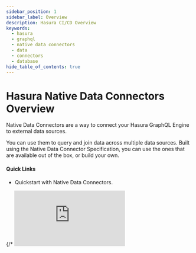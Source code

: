 ```yaml
---
sidebar_position: 1
sidebar_label: Overview
description: Hasura CI/CD Overview
keywords:
  - hasura
  - graphql
  - native data connectors
  - data
  - connectors
  - database
hide_table_of_contents: true
---
```



# Hasura Native Data Connectors Overview

<div className="overview-header">
  <div className="overview-text">
    <p>
      Native Data Connectors are a way to connect your Hasura GraphQL Engine to external data sources.
    </p>
    <p>
      You can use them to query and join data across multiple data sources. Built using 
      the Native Data Connector Specification, you can use the ones that are available out of the box, or build your own.
    </p>
    <h4>Quick Links</h4>
    <ul>
      <li>
        <VersionedLink to="/connectors/introduction">Quickstart with Native Data Connectors.</VersionedLink>
      </li>
    </ul>

  </div>
 {/* <iframe
        src="https://www.youtube.com/embed/9vZeQ5tHiQo"
        frameBorder="0"
        allow="accelerometer; autoplay; encrypted-media; gyroscope; picture-in-picture"
        allowFullScreen
      /> */}
</div>


## Native Data Connector Links

<div className="overview-gallery">
  <VersionedLink to="/connectors/build-your-own-connector/">
    <div className="card">
      <h3>Build you own</h3>
      <p>
        If there isn't an existing data connector for your particular data source, you can build your own (and share
        it)!
      </p>
    </div>
  </VersionedLink>
  <VersionedLink to="/connectors/proxy/">
    <div className="card">
      <h3>V2->V3 Proxy</h3>
      <p>
        Use V3 Connectors from your V2 Hasura projects.
      </p>
    </div>
  </VersionedLink>
  <a href="https://github.com/hasura/ndc-hub">
    <div className="card">
      <h3>Check out the available connectors</h3>
      <p>We built the NDC Hub so you can find community-built data connectors for your source-of-choice.</p>
    </div>
  </a>
</div>


## What is a data connector?

A data connector is a HTTP service that exposes a set of APIs that Hasura uses to communicate with the data
source. The data connector is responsible for interpreting work to be done on behalf of the Hasura Engine, using the
native query language of the data source.

Data connectors, which are built using the [NDC Specification](http://hasura.github.io/ndc-spec/) and closely integrated
with [Open DDS](https://github.com/hasura/open-data-domain-specification), enable anyone to create rich, highly-native
data sources.

The NDC Specification defines a set of APIs that a data connector must implement. These APIs, which accept and return
JSON, are used by Hasura to communicate with the data connector. The NDC Specification also defines a set of metadata
that the data connector must provide to Hasura. This metadata is used by Hasura to introspect the data connector,
generate the GraphQL schema, and execute operations against the data source.


## Types of Data Connector

There are two main types of connector available for use in Hasura V3 projects. Integrated and HTTP connectors. 

### Integrated Connectors

Integrated connectors are configured and deployed via your project metadata only and do not require any additional processes.

An example of an integrated connector is the [Postgres Connector](https://hasura.io/connectors/postgres).

### HTTP Connectors

HTTP connectors are configured and deployed independently of your project metadata and only the URL of the deployed connector is required in your metadata.

While Hasura does not prescribe any process for deploying a HTTP connector it does provide a the `connector` CLI plugin for easily deploying connectors that use our SDKs.

An example of a HTTP connector is the [SendGrid Connector](https://hasura.io/connectors/sendgrid).


## The `connector` CLI Plugin

Open-Source repositories that are set up according to the connector convention can be used via the [Connector CLI plugin](https://hasura.io/docs/latest/hasura-cli/connector-plugin/).

See the [SendGrid Connector's repository](https://github.com/hasura/ndc-sendgrid/tree/main#sendgrid-connector) for an example.

Once you have the Hasura V3 CLI you can install the Connector Plugin as follows:

```
hasura3 plugin install connector
```

Once the plugin is installed use the `--help` option for an overview:

```
> hasura3 connector --help
This Hasura CLI plugin enables deployment and management of custom Hasura data connector agent to Hasura cloud.

Usage:
  connector [command]

Available Commands:
  completion             Generate the autocompletion script for the specified shell
  create                 Create a new Hasura Cloud connector using CLI
  delete                 Delete a Hasura Cloud connector.
  generate-configuration Generate Hasura Connector configuration for the connector given in the flag --github-repo-url
  help                   Help about any command
  list                   List all Hasura Cloud data connectors owned by the user.
  logs                   Tails logs of a deployed custom Hasura data connector.
  status                 Prints the current status of the custom Hasura data connector deployment.
  version                get version information of connector CLI

Flags:
  -h, --help   help for connector
```

All sub-commands can also use the `--help` option:

```
> hasura3 connector create --help
This command triggers deployment of a custom Hasura data connector agent to Hasura Cloud. The source of the connector is fetched from the GitHub repository provided to the flag --github-repo-url. Please make note of these things: 
  - This repository must be publicly accessible. 
  - This repository should follow the GDC spec: https://github.com/hasura/graphql-engine/blob/master/dc-agents/DOCUMENTATION.md. 
  - The repository should have a Dockerfile at the root directory. This will be used to build the image.

Usage:
  connector create [connector-name] [flags]

Flags:
  -c, --config-file string       path to the configuration file
  -e, --env stringArray          Set environment variables
      --github-repo-url string   url of the github repo which contains connector source code
  -h, --help                     help for create
  -v, --volume string            mount a folder in the container. Use docker syntax of <host-dir-path>:<container-target-path>
```

**Note:**  you can set the `SERVICE_TOKEN_SECRET` environment variable to only allow use from authorised Hasura projects.

Set the environment variable on creation:

```
hasura3 connector create my-connector:v1 \
  --github-repo-url https://github.com/hasura/cool-connector/tree/v0.7 \
  --config-file conf.json \
  --env SERVICE_TOKEN_SECRET='MY-SECRET-TOKEN-XXX123'
```

Configure your Hasura project metadata with a matching bearer token:

```yaml
kind: DataSource
name: sendgrid
dataConnectorUrl:
  url: 'https://my-connector-9XXX7-hyc5v23h6a-ue.a.run.app'
auth:
  type: Bearer
  token: "SUPER_SECRET_TOKEN_XXX123"
```

Or via the Hasura secrets functionality:

```yaml
kind: DataSource
name: sendgrid
dataConnectorUrl:
  url: 'https://my-connector-9XXX7-hyc5v23h6a-ue.a.run.app'
auth:
  type: Bearer
  token:
    valueFromSecret: CONNECTOR_TOKEN
```



## What data connectors are available?

Browse the [Hasura Connector Hub](https://hasura.io/connectors) for an up-to-date list of all available connectors.


